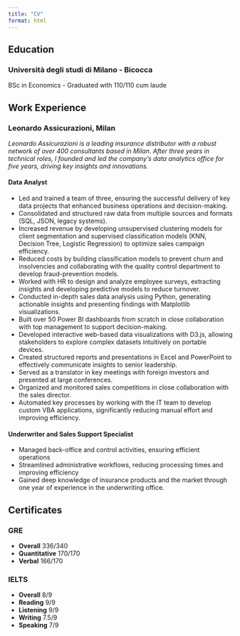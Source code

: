 ```yaml
---
title: "CV"
format: html
---
```


## Education
### Università degli studi di Milano - Bicocca  
BSc in Economics - Graduated with 110/110 cum laude  

## Work Experience
### Leonardo Assicurazioni, Milan  
*Leonardo Assicurazioni is a leading insurance distributor with a robust network of over 400 consultants based in Milan. After three years in technical roles, I founded and led the company's data analytics office for five years, driving key insights and innovations.*  

#### Data Analyst
* Led and trained a team of three, ensuring the successful delivery of key data projects that enhanced business operations and decision-making.
* Consolidated and structured raw data from multiple sources and formats (SQL, JSON, legacy systems).
* Increased revenue by developing unsupervised clustering models for client segmentation and supervised classification models (KNN, Decision Tree, Logistic Regression) to optimize sales campaign efficiency.
* Reduced costs by building classification models to prevent churn and insolvencies and collaborating with the quality control department to develop fraud-prevention models.
* Worked with HR to design and analyze employee surveys, extracting insights and developing predictive models to reduce turnover.
* Conducted in-depth sales data analysis using Python, generating actionable insights and presenting findings with Matplotlib visualizations.
* Built over 50 Power BI dashboards from scratch in close collaboration with top management to support decision-making.
* Developed interactive web-based data visualizations with D3.js, allowing stakeholders to explore complex datasets intuitively on portable devices.
* Created structured reports and presentations in Excel and PowerPoint to effectively communicate insights to senior leadership.
* Served as a translator in key meetings with foreign investors and presented at large conferences.
* Organized and monitored sales competitions in close collaboration with the sales director.
* Automated key processes by working with the IT team to develop custom VBA applications, significantly reducing manual effort and improving efficiency.

#### Underwriter and Sales Support Specialist
* Managed back-office and control activities, ensuring efficient operations
* Streamlined administrative workflows, reducing processing times and improving efficiency
* Gained deep knowledge of insurance products and the market through one year of experience in the underwriting office.

## Certificates
### GRE
* **Overall** 336/340  
* **Quantitative** 170/170  
* **Verbal** 166/170

### IELTS
* **Overall** 8/9  
* **Reading** 9/9
* **Listening** 9/9
* **Writing** 7.5/9
* **Speaking** 7/9  

